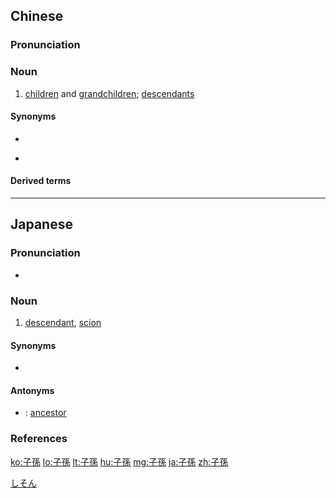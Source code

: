 {{also|子孙}}
==Chinese==
{{zh-forms|s=子孙}}

===Pronunciation===
{{zh-pron
|m=zǐsūn
|c=zi2 syun1
|h=pfs=chṳ́-sûn
|mn=qz:chír-sun/tw,xm,zz:chú-sun
|cat=n
}}

===Noun===
{{zh-noun}}

# [[children]] and [[grandchildren]]; [[descendant]]s
#: {{zh-x|子孫 後代|future generations}}

====Synonyms====
* {{zh-l|兒孫}}
* {{qualifier|Min Nan}} {{zh-l|囝孫}}

====Derived terms====
{{zh-der|不肖子孫|吃子孫飯|子子孫孫|子孫桶|子孫滿堂|德流子孫|慶流子孫|炎黃子孫}}

{{zh-cat|Advanced}}

----

==Japanese==
{{ja-kanjitab|yomi=o|し|そん}}

===Pronunciation===
* {{ja-pron|しそん|y=o|acc=1|acc_ref=NHK}}

===Noun===
{{ja-noun|しそん}}

# [[descendant]], [[scion]]

====Synonyms====
* {{sense|descendant}} {{ja-r|後裔|こうえい}}

====Antonyms====
* {{sense|descendant}} {{ja-r|先祖|せんぞ}}: [[ancestor]]

===References===
<references/>

[[Category:ja:Family|しそん]]

[[ko:子孫]]
[[lo:子孫]]
[[lt:子孫]]
[[hu:子孫]]
[[mg:子孫]]
[[ja:子孫]]
[[zh:子孫]]